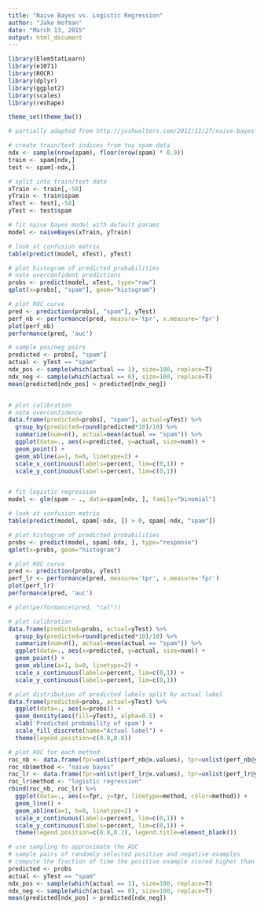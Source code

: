 ---
title: "Naive Bayes vs. Logistic Regression"
author: "Jake Hofman"
date: "March 13, 2015"
output: html_document
---

```{r}
library(ElemStatLearn)
library(e1071)
library(ROCR)
library(dplyr)
library(ggplot2)
library(scales)
library(reshape)

theme_set(theme_bw())

# partially adapted from http://joshwalters.com/2012/11/27/naive-bayes-classification-in-r.html

# create train/text indices from toy spam data
ndx <- sample(nrow(spam), floor(nrow(spam) * 0.9))
train <- spam[ndx,]
test <- spam[-ndx,]

# split into train/test data
xTrain <- train[,-58]
yTrain <- train$spam
xTest <- test[,-58]
yTest <- test$spam

# fit naive bayes model with default params
model <- naiveBayes(xTrain, yTrain)

# look at confusion matrix
table(predict(model, xTest), yTest)

# plot histogram of predicted probabilities
# note overconfident predictions
probs <- predict(model, xTest, type="raw")
qplot(x=probs[, "spam"], geom="histogram")

# plot ROC curve
pred <- prediction(probs[, "spam"], yTest)
perf_nb <- performance(pred, measure='tpr', x.measure='fpr')
plot(perf_nb)
performance(pred, 'auc')

# sample pos/neg pairs
predicted <- probs[, "spam"]
actual <- yTest == "spam"
ndx_pos <- sample(which(actual == 1), size=100, replace=T)
ndx_neg <- sample(which(actual == 0), size=100, replace=T)
mean(predicted[ndx_pos] > predicted[ndx_neg])


# plot calibration
# note overconfidence
data.frame(predicted=probs[, "spam"], actual=yTest) %>%
  group_by(predicted=round(predicted*10)/10) %>%
  summarize(num=n(), actual=mean(actual == "spam")) %>%
  ggplot(data=., aes(x=predicted, y=actual, size=num)) +
  geom_point() +
  geom_abline(a=1, b=0, linetype=2) +
  scale_x_continuous(labels=percent, lim=c(0,1)) +
  scale_y_continuous(labels=percent, lim=c(0,1))


# fit logistic regression
model <- glm(spam ~ ., data=spam[ndx, ], family="binomial")

# look at confusion matrix
table(predict(model, spam[-ndx, ]) > 0, spam[-ndx, "spam"])

# plot histogram of predicted probabilities
probs <- predict(model, spam[-ndx, ], type="response")
qplot(x=probs, geom="histogram")

# plot ROC curve
pred <- prediction(probs, yTest)
perf_lr <- performance(pred, measure='tpr', x.measure='fpr')
plot(perf_lr)
performance(pred, 'auc')

# plot(performance(pred, "cal"))

# plot calibration
data.frame(predicted=probs, actual=yTest) %>%
  group_by(predicted=round(predicted*10)/10) %>%
  summarize(num=n(), actual=mean(actual == "spam")) %>%
  ggplot(data=., aes(x=predicted, y=actual, size=num)) +
  geom_point() +
  geom_abline(a=1, b=0, linetype=2) +
  scale_x_continuous(labels=percent, lim=c(0,1)) +
  scale_y_continuous(labels=percent, lim=c(0,1))

# plot distribution of predicted labels split by actual label
data.frame(predicted=probs, actual=yTest) %>%
  ggplot(data=., aes(x=probs)) +
  geom_density(aes(fill=yTest), alpha=0.5) +
  xlab('Predicted probability of spam') +
  scale_fill_discrete(name="Actual label") +
  theme(legend.position=c(0.8,0.8))

# plot ROC for each method
roc_nb <- data.frame(fpr=unlist(perf_nb@x.values), tpr=unlist(perf_nb@y.values))
roc_nb$method <- "naive bayes"
roc_lr <- data.frame(fpr=unlist(perf_lr@x.values), tpr=unlist(perf_lr@y.values))
roc_lr$method <- "logistic regression"
rbind(roc_nb, roc_lr) %>%
  ggplot(data=., aes(x=fpr, y=tpr, linetype=method, color=method)) + 
  geom_line() +
  geom_abline(a=1, b=0, linetype=2) +
  scale_x_continuous(labels=percent, lim=c(0,1)) +
  scale_y_continuous(labels=percent, lim=c(0,1)) +
  theme(legend.position=c(0.8,0.2), legend.title=element_blank())

# use sampling to approximate the AUC
# sample pairs of randomly selected positive and negative examples 
# compute the fraction of time the positive example scored higher than the negative one
predicted <- probs
actual <- yTest == "spam"
ndx_pos <- sample(which(actual == 1), size=100, replace=T)
ndx_neg <- sample(which(actual == 0), size=100, replace=T)
mean(predicted[ndx_pos] > predicted[ndx_neg])
```